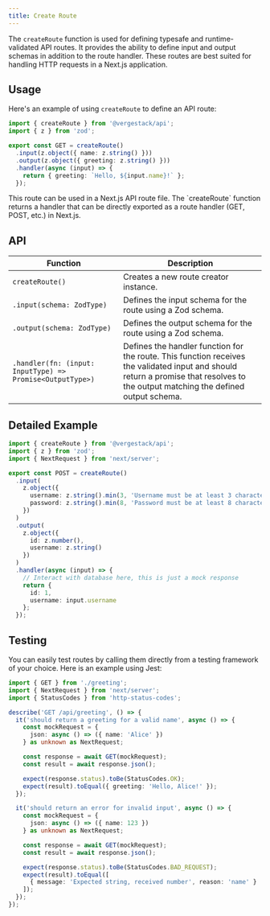 ```yaml
---
title: Create Route
---
```


The `createRoute` function is used for defining typesafe and runtime-validated API routes. It provides the ability to define input and output schemas in addition to the route handler. These routes are best suited for handling HTTP requests in a Next.js application.

## Usage

Here's an example of using `createRoute` to define an API route:

```typescript title="api/greeting.ts"
import { createRoute } from '@vergestack/api';
import { z } from 'zod';

export const GET = createRoute()
  .input(z.object({ name: z.string() }))
  .output(z.object({ greeting: z.string() }))
  .handler(async (input) => {
    return { greeting: `Hello, ${input.name}!` };
  });
```

<Callout type="info">
  This route can be used in a Next.js API route file. The `createRoute` function
  returns a handler that can be directly exported as a route handler (GET, POST,
  etc.) in Next.js.
</Callout>

## API

| Function                                                  | Description                                                                                                                                                                        |
| --------------------------------------------------------- | ---------------------------------------------------------------------------------------------------------------------------------------------------------------------------------- |
| `createRoute()`                                           | Creates a new route creator instance.                                                                                                                                              |
| `.input(schema: ZodType)`                                 | Defines the input schema for the route using a Zod schema.                                                                                                                         |
| `.output(schema: ZodType)`                                | Defines the output schema for the route using a Zod schema.                                                                                                                        |
| `.handler(fn: (input: InputType) => Promise<OutputType>)` | Defines the handler function for the route. This function receives the validated input and should return a promise that resolves to the output matching the defined output schema. |

## Detailed Example

```typescript title="api/user.ts"
import { createRoute } from '@vergestack/api';
import { z } from 'zod';
import { NextRequest } from 'next/server';

export const POST = createRoute()
  .input(
    z.object({
      username: z.string().min(3, 'Username must be at least 3 characters'),
      password: z.string().min(8, 'Password must be at least 8 characters')
    })
  )
  .output(
    z.object({
      id: z.number(),
      username: z.string()
    })
  )
  .handler(async (input) => {
    // Interact with database here, this is just a mock response
    return {
      id: 1,
      username: input.username
    };
  });
```

## Testing

You can easily test routes by calling them directly from a testing framework of your choice. Here is an example using Jest:

```typescript title="api/greeting.test.ts"
import { GET } from './greeting';
import { NextRequest } from 'next/server';
import { StatusCodes } from 'http-status-codes';

describe('GET /api/greeting', () => {
  it('should return a greeting for a valid name', async () => {
    const mockRequest = {
      json: async () => ({ name: 'Alice' })
    } as unknown as NextRequest;

    const response = await GET(mockRequest);
    const result = await response.json();

    expect(response.status).toBe(StatusCodes.OK);
    expect(result).toEqual({ greeting: 'Hello, Alice!' });
  });

  it('should return an error for invalid input', async () => {
    const mockRequest = {
      json: async () => ({ name: 123 })
    } as unknown as NextRequest;

    const response = await GET(mockRequest);
    const result = await response.json();

    expect(response.status).toBe(StatusCodes.BAD_REQUEST);
    expect(result).toEqual([
      { message: 'Expected string, received number', reason: 'name' }
    ]);
  });
});
```
